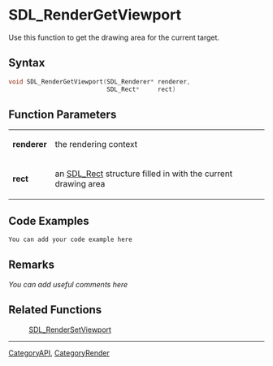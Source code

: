 
= SDL_RenderGetViewport =
Use this function to get the drawing area for the current target.


== Syntax ==
<syntaxhighlight lang='c++'>
void SDL_RenderGetViewport(SDL_Renderer* renderer,
                           SDL_Rect*     rect)
</syntaxhighlight>

== Function Parameters ==
{|
|'''renderer'''
|the rendering context
|-
|'''rect'''
|an [[SDL_Rect]] structure filled in with the current drawing area
|}

== Code Examples ==
<syntaxhighlight lang='c++'>
You can add your code example here
</syntaxhighlight>

== Remarks ==
''You can add useful comments here''

== Related Functions ==
:[[SDL_RenderSetViewport]]

----
[[CategoryAPI]], [[CategoryRender]]
